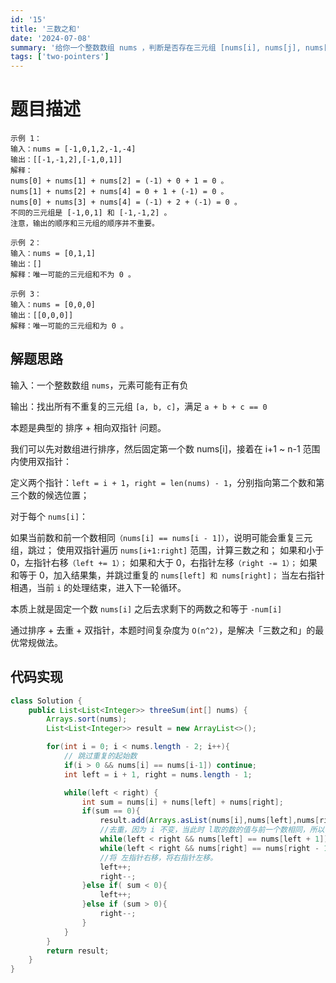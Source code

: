 ```yaml
---
id: '15'
title: '三数之和'
date: '2024-07-08'
summary: '给你一个整数数组 nums ，判断是否存在三元组 [nums[i], nums[j], nums[k]] 满足 i != j、i != k 且 j != k ，同时还满足 nums[i] + nums[j] + nums[k] == 0 。请你返回所有和为 0 且不重复的三元组。 ` 注意：答案中不可以包含重复的三元组。'
tags: ['two-pointers']
---
```


# 题目描述

```
示例 1：
输入：nums = [-1,0,1,2,-1,-4]
输出：[[-1,-1,2],[-1,0,1]]
解释：
nums[0] + nums[1] + nums[2] = (-1) + 0 + 1 = 0 。
nums[1] + nums[2] + nums[4] = 0 + 1 + (-1) = 0 。
nums[0] + nums[3] + nums[4] = (-1) + 2 + (-1) = 0 。
不同的三元组是 [-1,0,1] 和 [-1,-1,2] 。
注意，输出的顺序和三元组的顺序并不重要。

示例 2：
输入：nums = [0,1,1]
输出：[]
解释：唯一可能的三元组和不为 0 。

示例 3：
输入：nums = [0,0,0]
输出：[[0,0,0]]
解释：唯一可能的三元组和为 0 。
```

## 解题思路

输入：一个整数数组 `nums`，元素可能有正有负

输出：找出所有不重复的三元组 `[a, b, c]`，满足 `a + b + c == 0`

本题是典型的 排序 + 相向双指针 问题。

我们可以先对数组进行排序，然后固定第一个数 nums[i]，接着在 i+1 ~ n-1 范围内使用双指针：

定义两个指针：`left = i + 1`，`right = len(nums) - 1`，分别指向第二个数和第三个数的候选位置；

对于每个 `nums[i]`：

如果当前数和前一个数相同`（nums[i] == nums[i - 1]）`，说明可能会重复三元组，跳过；
使用双指针遍历 `nums[i+1:right]` 范围，计算三数之和；
如果和小于 0，左指针右移`（left += 1）；`
如果和大于 0，右指针左移`（right -= 1）；`
如果和等于 0，加入结果集，并跳过重复的 `nums[left] 和 nums[right]；`
当左右指针相遇，当前 `i` 的处理结束，进入下一轮循环。

本质上就是固定一个数 `nums[i]` 之后去求剩下的两数之和等于 `-num[i]`

通过排序 + 去重 + 双指针，本题时间复杂度为 `O(n^2)`，是解决「三数之和」的最优常规做法。

## 代码实现

```java
class Solution {
    public List<List<Integer>> threeSum(int[] nums) {
        Arrays.sort(nums);
        List<List<Integer>> result = new ArrayList<>();

        for(int i = 0; i < nums.length - 2; i++){
            // 跳过重复的起始数
            if(i > 0 && nums[i] == nums[i-1]) continue;
            int left = i + 1, right = nums.length - 1;

            while(left < right) {
                int sum = nums[i] + nums[left] + nums[right];
                if(sum == 0){
                    result.add(Arrays.asList(nums[i],nums[left],nums[right]));
                    //去重，因为 i 不变，当此时 l取的数的值与前一个数相同，所以不用在计算，直接跳
                    while(left < right && nums[left] == nums[left + 1]) left++;
                    while(left < right && nums[right] == nums[right - 1]) right--;
                    //将 左指针右移，将右指针左移。
                    left++;
                    right--;
                }else if( sum < 0){
                    left++;
                }else if (sum > 0){
                    right--;
                }
            }
        }
        return result;
    }
}
```
